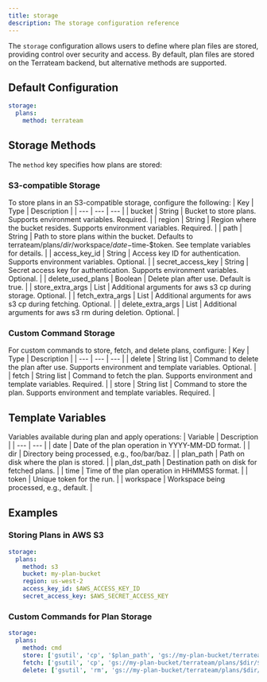 ```yaml
---
title: storage
description: The storage configuration reference
---
```


The `storage` configuration allows users to define where plan files are stored, providing control over security and access. By default, plan files are stored on the Terrateam backend, but alternative methods are supported.

## Default Configuration
```yaml
storage:
  plans:
    method: terrateam
```

## Storage Methods
The `method` key specifies how plans are stored:

### S3-compatible Storage

To store plans in an S3-compatible storage, configure the following:
| Key | Type | Description | 
| --- | --- | --- | 
| bucket | String | Bucket to store plans. Supports environment variables. Required. | 
| region | String | Region where the bucket resides. Supports environment variables. Required. | 
| path | String | Path to store plans within the bucket. Defaults to terrateam/plans/$dir/$workspace/$date-$time-$token. See template variables for details. | 
| access_key_id | String | Access key ID for authentication. Supports environment variables. Optional. | 
| secret_access_key | String | Secret access key for authentication. Supports environment variables. Optional. | 
| delete_used_plans | Boolean | Delete plan after use. Default is true. | 
| store_extra_args | List | Additional arguments for aws s3 cp during storage. Optional. | 
| fetch_extra_args | List | Additional arguments for aws s3 cp during fetching. Optional. | 
| delete_extra_args | List | Additional arguments for aws s3 rm during deletion. Optional. | 

### Custom Command Storage
For custom commands to store, fetch, and delete plans, configure:
| Key | Type | Description | 
| --- | --- | --- | 
| delete | String list | Command to delete the plan after use. Supports environment and template variables. Optional. | 
| fetch | String list | Command to fetch the plan. Supports environment and template variables. Required. | 
| store | String list | Command to store the plan. Supports environment and template variables. Required. | 

## Template Variables
Variables available during plan and apply operations:
| Variable | Description | 
| --- | --- | 
| date | Date of the plan operation in YYYY-MM-DD format. | 
| dir | Directory being processed, e.g., foo/bar/baz. | 
| plan_path | Path on disk where the plan is stored. | 
| plan_dst_path | Destination path on disk for fetched plans. | 
| time | Time of the plan operation in HHMMSS format. | 
| token | Unique token for the run. | 
| workspace | Workspace being processed, e.g., default. | 

## Examples
### Storing Plans in AWS S3
```yaml
storage:
  plans:
    method: s3
    bucket: my-plan-bucket
    region: us-west-2
    access_key_id: $AWS_ACCESS_KEY_ID
    secret_access_key: $AWS_SECRET_ACCESS_KEY
```

### Custom Commands for Plan Storage
```yaml
storage:
  plans:
    method: cmd
    store: ['gsutil', 'cp', '$plan_path', 'gs://my-plan-bucket/terrateam/plans/$dir/$workspace/$date-$time-$token']
    fetch: ['gsutil', 'cp', 'gs://my-plan-bucket/terrateam/plans/$dir/$workspace/$date-$time-$token', '$plan_dst_path']
    delete: ['gsutil', 'rm', 'gs://my-plan-bucket/terrateam/plans/$dir/$workspace/$date-$time-$token']
```
